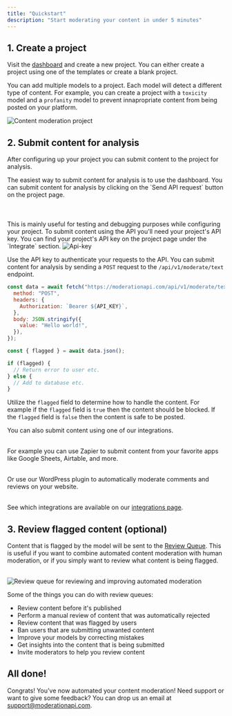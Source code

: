 ```yaml
---
title: "Quickstart"
description: "Start moderating your content in under 5 minutes"
---
```


## 1. Create a project

Visit the [dashboard](https://moderationapi.com/app) and create a new project. You can either create a project using one of the templates or create a blank project.

You can add multiple models to a project. Each model will detect a different type of content. For example, you can create a project with a `toxicity` model and a `profanity` model to prevent innapropriate content from being posted on your platform.

<Frame>
  <img
    className="block "
    src="/images/project-page.png"
    alt="Content moderation project"
  />
</Frame>

## 2. Submit content for analysis

After configuring up your project you can submit content to the project for analysis.

<Tabs>

<Tab icon="rocket" title="Using the dashboard">
  The easiest way to submit content for analysis is to use the dashboard. You
  can submit content for analysis by clicking on the `Send API request` button
  on the project page. <br></br>
  <br></br>This is mainly useful for testing and debugging purposes while configuring
  your project.
</Tab>

<Tab icon="code" title="Using the API">
  To submit content using the API you'll need your project's API key. You can
  find your project's API key on the project page under the `Integrate` section.

<Frame>
  <img className="block " src="/images/api-key.png" alt="Api-key" />
</Frame>

Use the API key to authenticate your requests to the API. You can submit content for analysis by sending a `POST` request to the `/api/v1/moderate/text` endpoint.

```javascript Text moderation example
const data = await fetch("https://moderationapi.com/api/v1/moderate/text", {
  method: "POST",
  headers: {
    Authorization: `Bearer ${API_KEY}`,
  },
  body: JSON.stringify({
    value: "Hello world!",
  }),
});

const { flagged } = await data.json();

if (flagged) {
  // Return error to user etc.
} else {
  // Add to database etc.
}
```

Utilize the `flagged` field to determine how to handle the content. For example if the `flagged` field is `true` then the content should be blocked. If the `flagged` field is `false` then the content is safe to be posted.

</Tab>

<Tab icon="rocket" title="Using an integration">
  You can also submit content using one of our integrations. <br></br>
  
  For example you can use Zapier to submit content from your favorite apps like Google Sheets, Airtable, and more. <br></br>
  
  Or use our WordPress plugin to automatically moderate comments and reviews on your website. <br></br>
  
  
   See which integrations are available on our [integrations page](https://moderationapi.com/integrations).

</Tab>

</Tabs>

## 3. Review flagged content (optional)

Content that is flagged by the model will be sent to the [Review Queue](/review-queues). This is useful if you want to combine automated content moderation with human moderation, or if you simply want to review what content is being flagged.<br></br>

<Frame>
  <img
    className="block "
    src="/images/content-queue.png"
    alt="Review queue for reviewing and improving automated moderation"
  />
</Frame>

Some of the things you can do with review queues:

- Review content before it's published
- Perform a manual review of content that was automatically rejected
- Review content that was flagged by users
- Ban users that are submitting unwanted content
- Improve your models by correcting mistakes
- Get insights into the content that is being submitted
- Invite moderators to help you review content

## All done!

Congrats! You’ve now automated your content moderation! Need support or want to give some feedback? You can drop us an email at [support@moderationapi.com](mailto:support@moderationapi.com).
